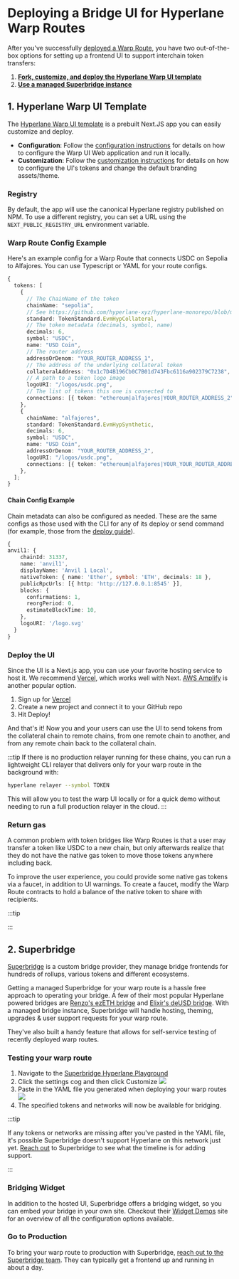 
# Deploying a Bridge UI for Hyperlane Warp Routes

After you've successfully [deployed a Warp Route](/docs/guides/deploy-warp-route.mdx), you have two out-of-the-box options for setting up a frontend UI to support interchain token transfers:

1. **[Fork, customize, and deploy the Hyperlane Warp UI template](#fork--customize-the-ui)**
2. **[Use a managed Superbridge instance](#superbridge)**

## 1. Hyperlane Warp UI Template

The [Hyperlane Warp UI template](https://github.com/hyperlane-xyz/hyperlane-warp-ui-template) is a prebuilt Next.JS app you can easily customize and deploy.

- **Configuration**: Follow the [configuration instructions](https://github.com/hyperlane-xyz/hyperlane-warp-ui-template/blob/main/README.md) for details on how to configure the Warp UI Web application and run it locally.
- **Customization**: Follow the [customization instructions](https://github.com/hyperlane-xyz/hyperlane-warp-ui-template/blob/main/CUSTOMIZE.md) for details on how to configure the UI's tokens and change the default branding assets/theme.

### Registry

By default, the app will use the canonical Hyperlane registry published on NPM. To use a different registry, you can set a URL using the `NEXT_PUBLIC_REGISTRY_URL` environment variable.

### Warp Route Config Example

Here's an example config for a Warp Route that connects USDC on Sepolia to Alfajores. You can use Typescript or YAML for your route configs.

```typescript
{
  tokens: [
    {
      // The ChainName of the token
      chainName: "sepolia",
      // See https://github.com/hyperlane-xyz/hyperlane-monorepo/blob/main/typescript/sdk/src/token/TokenStandard.ts
      standard: TokenStandard.EvmHypCollateral,
      // The token metadata (decimals, symbol, name)
      decimals: 6,
      symbol: "USDC",
      name: "USD Coin",
      // The router address
      addressOrDenom: "YOUR_ROUTER_ADDRESS_1",
      // The address of the underlying collateral token
      collateralAddress: "0x1c7D4B196Cb0C7B01d743Fbc6116a902379C7238",
      // A path to a token logo image
      logoURI: "/logos/usdc.png",
      // The list of tokens this one is connected to
      connections: [{ token: "ethereum|alfajores|YOUR_ROUTER_ADDRESS_2" }],
    },
    {
      chainName: "alfajores",
      standard: TokenStandard.EvmHypSynthetic,
      decimals: 6,
      symbol: "USDC",
      name: "USD Coin",
      addressOrDenom: "YOUR_ROUTER_ADDRESS_2",
      logoURI: "/logos/usdc.png",
      connections: [{ token: "ethereum|alfajores|YOUR_YOUR_ROUTER_ADDRESS_2" }],
    },
  ];
}
```

#### Chain Config Example

Chain metadata can also be configured as needed. These are the same configs as those used with the CLI for any of its deploy or send command (for example, those from the [deploy guide](/docs/deploy-hyperlane.mdx)).

```typescript
{
anvil1: {
    chainId: 31337,
    name: 'anvil1',
    displayName: 'Anvil 1 Local',
    nativeToken: { name: 'Ether', symbol: 'ETH', decimals: 18 },
    publicRpcUrls: [{ http: 'http://127.0.0.1:8545' }],
    blocks: {
      confirmations: 1,
      reorgPeriod: 0,
      estimateBlockTime: 10,
    },
    logoURI: '/logo.svg'
  }
}
```

### Deploy the UI

Since the UI is a Next.js app, you can use your favorite hosting service to host it. We recommend [Vercel](https://vercel.com), which works well with Next. [AWS Amplify](https://aws.amazon.com/amplify) is another popular option.

1. Sign up for [Vercel](https://vercel.com/)
2. Create a new project and connect it to your GitHub repo
3. Hit Deploy!

And that's it! Now you and your users can use the UI to send tokens from the collateral chain to remote chains, from one remote chain to another, and from any remote chain back to the collateral chain.


:::tip
If there is no production relayer running for these chains, you can run a lightweight CLI relayer that delivers only for your warp route in the background with:
```bash
hyperlane relayer --symbol TOKEN
```
This will allow you to test the warp UI locally or for a quick demo without needing to run a full production relayer in the cloud.
:::

### Return gas

A common problem with token bridges like Warp Routes is that a user may transfer a token like USDC to a new chain, but only afterwards realize that they do not have the native gas token to move those tokens anywhere including back.

To improve the user experience, you could provide some native gas tokens via a faucet, in addition to UI warnings. To create a faucet, modify the Warp Route contracts to hold a balance of the native token to share with recipients.

:::tip

<TypescriptSdkPlaceholder />

:::

## 2. Superbridge

[Superbridge](https://superbridge.app) is a custom bridge provider, they manage bridge frontends for hundreds of rollups, various tokens and different ecosystems.

Getting a managed Superbridge for your warp route is a hassle free approach to operating your bridge. A few of their most popular Hyperlane powered bridges are [Renzo's ezETH bridge](https://renzo.superbridge.app) and [Elixir's deUSD bridge](https://elixir.superbridge.app). With a managed bridge instance, Superbridge will handle hosting, theming, upgrades & user support requests for your warp route.

They've also built a handy feature that allows for self-service testing of recently deployed warp routes.

### Testing your warp route

1. Navigate to the [Superbridge Hyperlane Playground](https://hyperlane.superbridge.app)
2. Click the settings cog and then click Customize ![](/img/deploy-warp-ui/superbridge-settings.png)
3. Paste in the YAML file you generated when deploying your warp routes ![](/img/deploy-warp-ui/superbridge-paste-yaml.png)
4. The specified tokens and networks will now be available for bridging.

:::tip

If any tokens or networks are missing after you've pasted in the YAML file, it's possible Superbridge doesn't support Hyperlane on this network just yet. [Reach out](mailto:support@superbridge.app) to Superbridge to see what the timeline is for adding support.

:::

### Bridging Widget

In addition to the hosted UI, Superbridge offers a bridging widget, so you can embed your bridge in your own site. Checkout their [Widget Demos](https://widget-demos.superbridge.app/) site for an overview of all the configuration options available.

### Go to Production

To bring your warp route to production with Superbridge, [reach out to the Superbridge team](mailto:alex@superbridge.app). They can typically get a frontend up and running in about a day.
